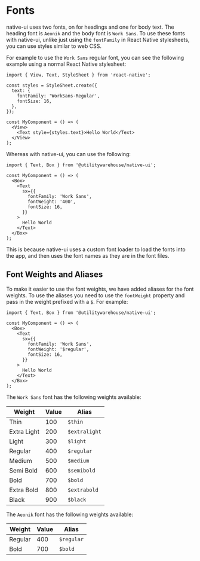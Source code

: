 
<Meta title="Native UI / Guides / Styling / Fonts" />

<BackToTopButton />

# Fonts

native-ui uses two fonts, on for headings and one for body text. The heading font is `Aeonik` and the body font is `Work Sans`.
To use these fonts with native-ui, unlike just using the `fontFamily` in React Native stylesheets, you can use styles similar to web CSS.

For example to use the `Work Sans` regular font, you can see the following example using a normal React Native stylesheet:

```tsx
import { View, Text, StyleSheet } from 'react-native';

const styles = StyleSheet.create({
  text: {
    fontFamily: 'WorkSans-Regular',
    fontSize: 16,
  },
});

const MyComponent = () => (
  <View>
    <Text style={styles.text}>Hello World</Text>
  </View>
);
```

Whereas with native-ui, you can use the following:

```tsx
import { Text, Box } from '@utilitywarehouse/native-ui';

const MyComponent = () => (
  <Box>
    <Text
      sx={{
        fontFamily: 'Work Sans',
        fontWeight: '400',
        fontSize: 16,
      }}
    >
      Hello World
    </Text>
  </Box>
);
```

This is because native-ui uses a custom font loader to load the fonts into the app, and then uses the font names as they are in the font files.

## Font Weights and Aliases

To make it easier to use the font weights, we have added aliases for the font weights. To use the aliases you need to use the `fontWeight` property and pass in the weight prefixed with a `$`. For example:

```tsx
import { Text, Box } from '@utilitywarehouse/native-ui';

const MyComponent = () => (
  <Box>
    <Text
      sx={{
        fontFamily: 'Work Sans',
        fontWeight: '$regular',
        fontSize: 16,
      }}
    >
      Hello World
    </Text>
  </Box>
);
```

The `Work Sans` font has the following weights available:

| Weight      | Value | Alias         |
| ----------- | ----- | ------------- |
| Thin        | 100   | `$thin`       |
| Extra Light | 200   | `$extralight` |
| Light       | 300   | `$light`      |
| Regular     | 400   | `$regular`    |
| Medium      | 500   | `$medium`     |
| Semi Bold   | 600   | `$semibold`   |
| Bold        | 700   | `$bold`       |
| Extra Bold  | 800   | `$extrabold`  |
| Black       | 900   | `$black`      |

The `Aeonik` font has the following weights available:

| Weight  | Value | Alias      |
| ------- | ----- | ---------- |
| Regular | 400   | `$regular` |
| Bold    | 700   | `$bold`    |
